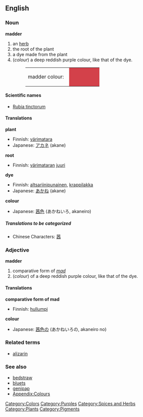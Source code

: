 {{Wikipedia}}
==English==
===Noun===
'''madder'''

# an [[herb]]
# the root of the plant
# a dye made from the plant
#(''colour'') a deep reddish purple colour, like that of the dye.
#:<table><tr><td>madder colour: &nbsp;</td><td bgcolor="#D3414A" width="80">&nbsp; </td></tr></table>

====Scientific names====
*[[Rubia tinctorum]]

====Translations====
'''plant'''
{{top}}
*Finnish: [[värimatara]]
*Japanese: [[アカネ]] (akane)
{{mid}}
{{bottom}}

'''root'''
{{top}}
*Finnish: [[värimatara]]n [[juuri]]
{{mid}}
{{bottom}}

'''dye'''
{{top}}
*Finnish: [[altsariinipunainen]], [[krappilakka]]
*Japanese: [[あかね]] (akane)
{{mid}}
{{bottom}}

'''colour'''
{{top}}
*Japanese: [[茜色]] (あかねいろ, akaneiro)
{{mid}}
{{bottom}}

=====Translations to be categorized=====
{{checktrans}}
<!--Remove this section once all of the translations below have been moved into the tables above.-->
*Chinese Characters: [[茜]]

===Adjective===
'''madder'''

# comparative form of ''[[mad]]''
#(''colour'') of a deep reddish purple colour, like that of the dye.

====Translations====
'''comparative form of mad'''
{{top}}
*Finnish: [[hullumpi]]
{{mid}}
{{bottom}}

'''colour'''
{{top}}
*Japanese: [[茜色]]の (あかねいろの, akaneiro no)
{{mid}}
{{bottom}}

===Related terms===
*[[alizarin]]

===See also===
*[[bedstraw]]
*[[bluets]]
*[[genipap]]
*[[Wiktionary_Appendix:Colours|Appendix:Colours]]

[[Category:Colors]]
[[Category:Purples]]
[[Category:Spices and Herbs]]
[[Category:Plants]]
[[Category:Pigments]]